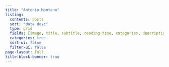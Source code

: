 ```yaml
---
title: "Antonio Montano"
listing:
  contents: posts
  sort: "date desc"
  type: grid
  fields: [image, title, subtitle, reading-time, categories, description, author, date]
  categories: true
  sort-ui: false
  filter-ui: false
page-layout: full
title-block-banner: true
---
```



